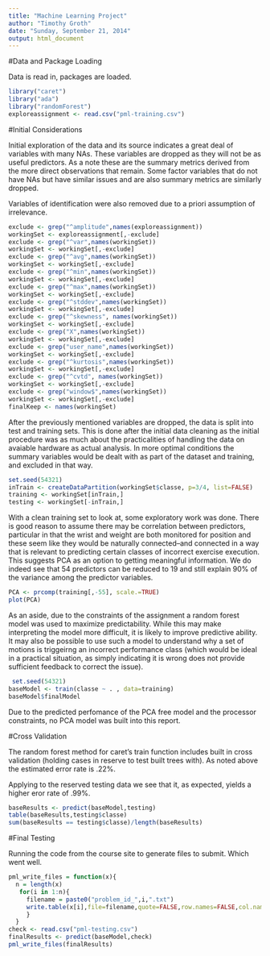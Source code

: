 ```yaml
---
title: "Machine Learning Project"
author: "Timothy Groth"
date: "Sunday, September 21, 2014"
output: html_document
---
```


#Data and Package Loading

Data is read in, packages are loaded.

```r
library("caret")
library("ada")
library("randomForest")
exploreassignment <- read.csv("pml-training.csv")
```

#Initial Considerations

Initial exploration of the data and its source indicates a great deal of variables with many NAs. These variables are dropped as they will not be as useful predictors. As a note these are the summary metrics derived from the more direct observations that remain. Some factor variables that do not have NAs but have similar issues and are also summary metrics are similarly dropped.

Variables of identification were also removed due to a priori assumption of irrelevance.


```r
exclude <- grep("^amplitude",names(exploreassignment))
workingSet <- exploreassignment[,-exclude]
exclude <- grep("^var",names(workingSet))
workingSet <- workingSet[,-exclude]
exclude <- grep("^avg",names(workingSet))
workingSet <- workingSet[,-exclude]
exclude <- grep("^min",names(workingSet))
workingSet <- workingSet[,-exclude]
exclude <- grep("^max",names(workingSet))
workingSet <- workingSet[,-exclude]
exclude <- grep("^stddev",names(workingSet))
workingSet <- workingSet[,-exclude]
exclude <- grep("^skewness", names(workingSet))
workingSet <- workingSet[,-exclude]
exclude <- grep("X",names(workingSet))
workingSet <- workingSet[,-exclude]
exclude <- grep("user_name",names(workingSet))
workingSet <- workingSet[,-exclude]
exclude <- grep("^kurtosis",names(workingSet))
workingSet <- workingSet[,-exclude]
exclude <- grep("^cvtd", names(workingSet))
workingSet <- workingSet[,-exclude]
exclude <- grep("window$",names(workingSet))
workingSet <- workingSet[,-exclude]
finalKeep <- names(workingSet)

```

After the previously mentioned variables are dropped, the data is split into test and training sets. This is done after the initial data cleaning as the initial procedure was as much about the practicalities of handling the data on avaiable hardware as actual analysis. In more optimal conditions the summary variables would be dealt with as part of the dataset and training, and excluded in that way.


```r

set.seed(54321)
inTrain <- createDataPartition(workingSet$classe, p=3/4, list=FALSE)
training <- workingSet[inTrain,]
testing <- workingSet[-inTrain,]

```

With a clean training set to look at, some exploratory work was done. There is good reason to assume there may be correlation between predictors, particular in that the wrist and weight are both monitored for position and these seem like they would be naturally connected--and connected in a way that is relevant to predicting certain classes of incorrect exercise execution. This suggests PCA as an option to getting meaningful information. We do indeed see that 54 predictors can be reduced to 19 and still explain 90% of the variance among the predictor variables.

```r
PCA <- prcomp(training[,-55], scale.=TRUE)
plot(PCA)
```

As an aside, due to the constraints of the assignment a random forest model was used to maximize predictability. While this may make interpreting the model more difficult, it is likely to improve predictive ability. It may also be possible to use such a model to understand why a set of motions is triggeirng an incorrect performance class (which would be ideal in a practical situation, as simply indicating it is wrong does not provide sufficient feedback to correct the issue).

```r
 set.seed(54321)
baseModel <- train(classe ~ . , data=training)
baseModel$finalModel
```

Due to the predicted perfomance of the PCA free model and the processor constraints, no PCA model was built into this report.

#Cross Validation

The random forest method for caret's train function includes built in cross validation (holding cases in reserve to test built trees with). As noted above the estimated error rate is .22%.

Applying to the reserved testing data we see that it, as expected, yields a higher eror rate of .99%.


```r
baseResults <- predict(baseModel,testing)
table(baseResults,testing$classe)
sum(baseResults == testing$classe)/length(baseResults)
```

#Final Testing

Running the code from the course site to generate files to submit. Which went well.


```r
pml_write_files = function(x){
  n = length(x)
   for(i in 1:n){
     filename = paste0("problem_id_",i,".txt")
     write.table(x[i],file=filename,quote=FALSE,row.names=FALSE,col.names=FALSE)
     }
  }
check <- read.csv("pml-testing.csv")
finalResults <- predict(baseModel,check)
pml_write_files(finalResults)
```